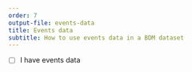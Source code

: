 ```yaml
---
order: 7
output-file: events-data
title: Events data
subtitle: How to use events data in a BDM dataset
---
```


- [ ] I have events data
